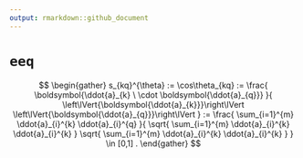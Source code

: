 ```yaml
---
output: rmarkdown::github_document
---
```

# `eeq`

$$
\begin{gather}
s_{kq}^{\theta} := 
\cos\theta_{kq} := 
\frac{
    \boldsymbol{\ddot{a}_{k} \ \cdot \boldsymbol{\ddot{a}_{q}}}
}{
    \left\lVert{\boldsymbol{\ddot{a}_{k}}}\right\lVert
    \left\lVert{\boldsymbol{\ddot{a}_{q}}}\right\lVert
}
:=
\frac{
    \sum_{i=1}^{m} \ddot{a}_{i}^{k} \ddot{a}_{i}^{q}
}{
    \sqrt{
        \sum_{i=1}^{m} \ddot{a}_{i}^{k} \ddot{a}_{i}^{k}
    }
    \sqrt{
        \sum_{i=1}^{m} \ddot{a}_{i}^{k} \ddot{a}_{i}^{k}
    }
}
\in
[0,1]
.
\end{gather}
$$